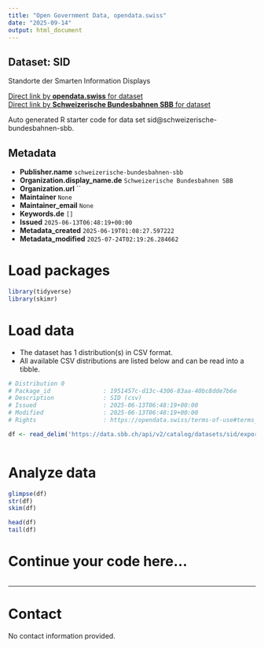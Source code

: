 ```yaml
---
title: "Open Government Data, opendata.swiss"
date: "2025-09-14"
output: html_document
---
```


## Dataset: SID

Standorte der Smarten Information Displays

[Direct link by **opendata.swiss** for dataset](https://opendata.swiss/de/dataset/sid1)<br>
[Direct link by **Schweizerische Bundesbahnen SBB** for dataset](https://data.sbb.ch/explore/dataset/sid/)

Auto generated R starter code for data set sid@schweizerische-bundesbahnen-sbb.

## Metadata

- **Publisher.name** `schweizerische-bundesbahnen-sbb`
- **Organization.display_name.de** `Schweizerische Bundesbahnen SBB`
- **Organization.url** ``
- **Maintainer** `None`
- **Maintainer_email** `None`
- **Keywords.de** `[]`
- **Issued** `2025-06-13T06:48:19+00:00`
- **Metadata_created** `2025-06-19T01:08:27.597222`
- **Metadata_modified** `2025-07-24T02:19:26.284662`


# Load packages

```r

library(tidyverse)
library(skimr)

```

# Load data

-   The dataset has 1 distribution(s) in CSV format.
-   All available CSV distributions are listed below and can be read into a tibble.

```r

# Distribution 0
# Package_id               : 1951457c-d13c-4306-83aa-40bc8dde7b6e
# Description              : SID (csv)
# Issued                   : 2025-06-13T06:48:19+00:00
# Modified                 : 2025-06-13T06:48:19+00:00
# Rights                   : https://opendata.swiss/terms-of-use#terms_by

df <- read_delim('https://data.sbb.ch/api/v2/catalog/datasets/sid/exports/csv?use_labels=true')



```

# Analyze data

```r

glimpse(df)
str(df)
skim(df)

head(df)
tail(df)

```

# Continue your code here...

```r

```

------------------------------------------------------------------------

# Contact

No contact information provided.
